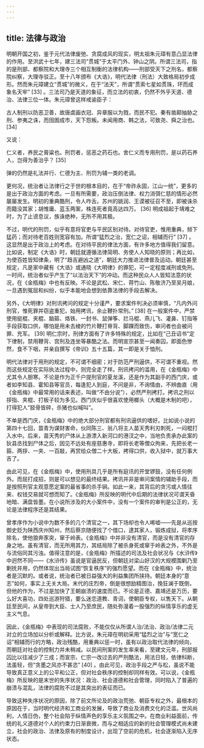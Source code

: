 ```yaml
---
---
---
```

title: 法律与政治
---




明朝开国之初，鉴于元代法律废弛、贪腐成风的现实，明太祖朱元璋有意凸显法律的作用。至洪武十七年，建三法司“贯城”于太平门外、钟山之阴。所谓三法司，指的是刑部、都察院和大理寺三个相互制衡的法律机构——刑部受天下之刑名，都察院纠察，大理寺驳正。至十八年颁布《大诰》，明代法律（刑法）大致格局初步成形。然而朱元璋建立“贯城”的微义，在于“法天”，所谓“贯索七星如贯珠，环而成象名天牢” [33] 。三法司乃是天道的象征，而立法的初衷，仍然不外乎天道、德治、法律三位一体。朱元璋曾这样戒谕臣子：

古人制刑以防恶卫善，故唐虞画衣冠、异章服以为戮，而民不犯。秦有凿颠抽胁之刑、参夷之诛，而囹圄成市，天下怨叛。未闻用商、韩之法，可致尧、舜之治也。 [34]

又说：

仁义者，养民之膏粱也。刑罚者，惩恶之药石也。舍仁义而专用刑罚，是以药石养人，岂得为善治乎？ [35]

弹的仍然是礼法并行、仁德为主、刑罚为辅一类的老调。

更何况，统治者让法律行之于世的根本目的，在于“帝祚永固，江山一统”，更多的是出于政治方面的考虑。一旦有所需要，政治压倒法律、权力消弭仁慈的情形必然屡屡发生。明初的重典酷刑，令人咋舌。苏州的姚润、王谟被征召不至，即被诛杀而籍没其家；胡惟庸、蓝玉两案，株连死者竟高达四万。 [36] 明成祖起于靖难之时，为了止谤息议，族诛绝种，无所不用其极。

不过，明代的刑罚，似乎有意将官吏与平民区别对待。对待官吏，惟用重典，频下猛药；而对待老百姓则宽容有加。所谓“猛烈之治，宽仁之诏，相辅而行” [37] 。这显然是出于政治上的考虑。在对待平民的律法方面，有许多地方值得我们留意。比如说，制定《大诰》时，朝廷就遵循法律简明、务使人人知晓的原则；再比如，为使百姓皆知律条，明了“趋吉避凶之道”，朝廷大力推进法律普及运动。朝廷甚至规定，凡是家中藏有《大诰》或通晓《大明律》的罪犯，可一定程度减刑或免刑。一时间，统治者似乎产生了“以法治天下”的冲动。而这种民众人人皆知法意的状况，在《金瓶梅》中也有反映。不论是武松、宋仁、蒋竹山、陈敬济乃至吴月娘，一旦遇到冤屈和纠纷，似乎本能地会想到依靠法律的手段去解决。

另外，《大明律》对刑讯拷问的规定十分谨严，要求案件判决必须审慎，“凡内外问刑官，惟死罪并窃盗重犯，始用拷讯，余止鞭扑常刑。” [38] 在一般案件中，严禁使用挺棍、夹棍、脑箍、烙铁、一封书、鼠弹筝、拦马棍、燕儿飞、灌鼻、钉指等手段获取口供，哪怕是用未去棱的竹片鞭打脊背、脚踝而致伤，审问者也会被问罪、充军。 [39] 明仁宗时，刑律方面有了许多特殊的规定，比如在“己丑诏书”定下律制，禁用鞭背、宫刑及连坐等暴酷之法。而明宣宗甚至一闻奏囚，即面色惨然，食不下咽，并亲自撰写《帝训》五十五篇，其一即是关于恤刑。

明代法律对于用刑的规定，不可谓不细密；对于防范严刑逼供，不可谓不重视。然而这些规定在实际执法过程中，则完全走了样。刑讯拷问的滥用，在《金瓶梅》中尤其令人胆寒。不论是作为正千户提刑官的夏龙溪，还是作为其副手的西门庆，或者如李知县、霍知县等官员，每逢犯人到庭，不问是非，不询情由，不辨曲直（用《金瓶梅》中最常用的话来表述，叫做“不由分说”），必然严刑拷打。拷讯之刑以拶指、夹棍、打板子较为多见。西门庆似乎很喜欢使用榔头（大概是木制的吧），打得犯人“胫骨皆碎，杀猪也似喊叫”。

不单是西门庆，《金瓶梅》中的绝大部分刑官都有刑讯逼供的嗜好。比如说小说的第四十七回，苗青为谋财害命，伙同陈三、翁八将主人苗天秀利刃刺死，一闷棍打入水中。后来，苗天秀的尸体从上游漂入新河口的港汊之中，当地负责承办此案的狄县丞找到尸体之后，因见不远处有座慈惠寺，即将长老等僧众拘来，先把长老一箍、两拶、一夹、一百敲，再赏给众僧二十大板，拷得口供，收入狱中，就万事大吉了。

由此可见，在《金瓶梅》中，使用刑具几乎是所有庭讯的开堂锣鼓，没有任何例外。而屈打成招，则是可以想见的最终结果。拷讯并非是审问案情的辅助手段，而是按照刑官主观意愿定案的最省事的杀手锏。如此一来，其背后的贪污或人情往来、权钱交易就可想而知了。《金瓶梅》所反映的明代中后期的法律状况可谓天昏地暗、满盘皆墨。在小说所涉及的大小案件中，没有一个案件的审判是公正的，无论是法律程序还是其结果。

曾孝序作为小说中为数不多的几个清官之一，其下场却也令人唏嘘——先是从巡按御史贬为陕西庆州知州，然后蔡京随便找了个借口，逮其家人，锻炼成狱，将孝序除名，使他狼奔豕突，窜于岭表。《金瓶梅》中并非没有清官，而是没有清官的存身之地。虽有清官，而无所用其力，其结局除了被杀身死或窜于岭表之外，不外是与流俗同其污浊。值得注意的是，《金瓶梅》所描述的司法及社会状况与《水浒传》中迥然不同——《水浒传》虽说是官逼民反，但朝廷对梁山好汉的大规模围剿乃至剿抚并用，仍然体现出当局试图“恢复秩序”的强烈愿望。而在《金瓶梅》中，统治者是沉默的。或者说，统治者已被日益强大的利益集团所挟持。朝廷本身的“意志”如何，事实上无关大局。末代的庄烈帝，倒是很想励精图治，挽狂澜于既倒，但他的作为，不过是加快了王朝崩溃的速度而已。不论是正德、嘉靖还是万历，要么好大喜功，四处巡游狩猎，要么迷恋道教、青词，使朝臣专权，以售天下。从朝廷至民间，从皇帝到大臣、士人乃至庶民，随处弥漫着一股强烈的纵情享乐的虚无主义气息。

因此，《金瓶梅》中表现的司法腐败，不能仅仅从所谓人治/法治、政治/法律二元对立的立场加以分析或解释。比方说，朱元璋在明初采用“猛烈之治”与“宽仁之诏”相辅而行的方略，政治残酷，用重典以惩一时，虽有以政治取代法律的倾向，而朝廷对社会的控制力并未稍减。以民间刑案的发生率来看，至建文元年，刑部报囚比以往减少了三成；而宣宗、仁宗一改过去的严刑酷法，用法日轻，依律科断，法虽轻，但“贪墨之风亦不甚恣” [40] 。由此可见，政治手段之严与松，虽说不能导致真正意义上的公平和公正，但对社会秩序的控制却同样有效。可以说，《金瓶梅》所反映的是末世的失序状况：政治、社会道德和社会管理，同时陷入了普遍的崩溃与混乱，法律的腐败不过是其突出的表征而已。

导致这种失序状况的原因，除了前文所论及的政治荒弛、朝臣专权之外，最根本的原因在于，当时明代经济和工商业的发展，导致了商业及消费文化的泛滥。世风尚利，人情日伪，整个社会陷于纵情声色的享乐主义氛围之中。在商业利益面前，传统的礼义道德对个人的约束力日渐衰微，而与之相适应的新的社会管理模式尚未建立，社会的政治、法律及原有的制度设计，出现了空前的危机，社会逐渐陷入无序状态。